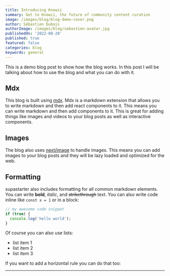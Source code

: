 ```yaml
---
title: Introducing Knowii
summary: Get to Knowii, the future of community content curation
image: /images/blog/blog-demo-cover.png
author: Sébastien Dubois
authorImage: /images/blog/sebastien-avatar.jpg
publishedOn: '2022-08-28'
published: true
featured: false
categories: blog
keywords: general
---
```


This is a demo blog post to show how the blog works. In this post I will be talking about how to use the blog and what you can do with it.

## Mdx

This blog is built using [mdx](https://mdxjs.com/). Mdx is a markdown extension that allows you to write markdown and then add react components to it. This means you can write markdown and then add components to it. This is great for adding things like images and videos to your blog posts as well as interactive components.

## Images

The blog also uses [next/image](https://nextjs.org/docs/api-reference/next/image) to handle images. This means you can add images to your blog posts and they will be lazy loaded and optimized for the web.

## Formatting

supastarter also includes formatting for all common markdown elements. You can write **bold**, _italic_, and ~~strikethrough~~ text. You can also write code inline like `const x = 1` or in a block:

```typescript
// my awesome code snippet
if (true) {
  console.log('hello world');
}
```

Of course you can also use lists:

- list item 1
- list item 2
- list item 3

If you want to add a horizontal rule you can do that too:

---
